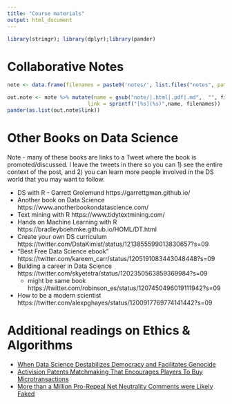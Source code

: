 ```yaml
---
title: "Course materials"
output: html_document
---
```


```r
library(stringr); library(dplyr);library(pander)
```

# Collaborative Notes
```r
note <- data.frame(filenames = paste0('notes/', list.files("notes", pattern='*.pdf|*.html|*.docx')))

out.note <- note %>% mutate(name = gsub("note/|.html|.pdf|.md",  "", filenames), 
                          link = sprintf("[%s](%s)",name, filenames))
pander(as.list(out.note$link))
```

# Other Books on Data Science
Note - many of these books are links to a Tweet where the book is promoted/discussed. I leave the tweets in there so you can 1) see the entire context of the post, and 2) you can learn more people involved in the DS world that you may want to follow. 

* DS with R - Garrett Grolemund https://garrettgman.github.io/
* Another book on Data Science https://www.anotherbookondatascience.com/
* Text mining with R https://www.tidytextmining.com/
* Hands on Machine Learning with R https://bradleyboehmke.github.io/HOML/DT.html
* Create your own DS curriculum https://twitter.com/DataKimist/status/1213855599013830657?s=09
* "Best Free Data Science ebook" https://twitter.com/kareem_carr/status/1205191083443048448?s=09
* Building a career in Data Science https://twitter.com/skyetetra/status/1202350563859369984?s=09
    - might be same book https://twitter.com/robinson_es/status/1207450496019111942?s=09
* How to be a modern scientist https://twitter.com/alexpghayes/status/1200917769774141442?s=09    



# Additional readings on Ethics & Algorithms

* [When Data Science Destabilizes Democracy and Facilitates Genocide](http://www.fast.ai/2017/11/02/ethics/)
* [Activision Patents Matchmaking That Encourages Players To Buy Microtransactions](https://kotaku.com/activision-patents-matchmaking-that-encourages-players-1819630937)
* [More than a Million Pro-Repeal Net Neutrality Comments were Likely Faked](https://hackernoon.com/more-than-a-million-pro-repeal-net-neutrality-comments-were-likely-faked-e9f0e3ed36a6)

